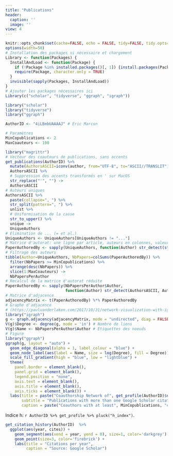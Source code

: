 ```yaml
---
title: "Publications"
header:
  caption: ''
  image: ''
view: 4
---
```


```r
knitr::opts_chunk$set(cache=FALSE, echo = FALSE, tidy=FALSE, tidy.opts=list(blank=FALSE, width.cutoff=50), out.width='\\maxwidth')
options(width=50)
# Installation des packages si nécessaire et chargement
Library <- function(Packages) {
  InstallAndLoad <- function(Package) {
    if (!Package %in% installed.packages()[, 1]) {install.packages(Package, repos="https://cran.rstudio.com/")}
    require(Package, character.only = TRUE)
  }
  invisible(sapply(Packages, InstallAndLoad))
}
# Ajouter les packages nécessaires ici
Library(c("scholar", "tidyverse", "ggraph", "igraph"))
```


```r
library("scholar")
library("tidyverse")
library("ggraph")

AuthorID <- "4iLBmbUAAAAJ" # Eric Marcon
```


```r
# Paramètres
MinCopublications <- 2
MaxCoauteurs <- 100

library("magrittr")
# Vecteur des coauteurs de publications, sans accents
get_publications(AuthorID) %>% 
  mutate(AuthorsASCII=iconv(author, from="UTF-8", to="ASCII//TRANSLIT")) %$% 
  AuthorsASCII %>% 
  # Suppression des accents transformés en ' sur MacOS
  str_replace("'", "") ->
  AuthorsASCII
# Auteurs uniques
AuthorsASCII %>% 
  paste(collapse=", ") %>% 
  str_split(pattern=", ") %>% 
  unlist %>% 
  # Uniformisation de la casse
  str_to_upper() %>% 
  unique ->
  UniqueAuthors
# Elimination de ... (= et al.)
UniqueAuthors <- UniqueAuthors[UniqueAuthors != "..."]
# Matrice d'autorat: une ligne par article, auteurs en colonnes, valeurs logiques
PaperAuthoredBy <- sapply(UniqueAuthors, function(Author) str_detect(str_to_lower(AuthorsASCII), str_to_lower(Author)))
# Filtrage des auteurs
tibble(Author=UniqueAuthors, NbPapers=colSums(PaperAuthoredBy)) %>% 
  filter(NbPapers >= MinCopublications) %>% 
  arrange(desc(NbPapers)) %>% 
  slice(1:MaxCoauteurs) ->
  NbPapersPerAuthor
# Recalcul de la matrice d'autorat réduite
PaperAuthoredBy <- sapply(NbPapersPerAuthor$Author, 
                          function(Author) str_detect(AuthorsASCII, Author))
# Matrice d'adjacence
adjacencyMatrix <- t(PaperAuthoredBy) %*% PaperAuthoredBy
# Graphe d'adjacence  
# (https://paulvanderlaken.com/2017/10/31/network-visualization-with-igraph-and-ggraph/)
library("igraph")
g <- graph.adjacency(adjacencyMatrix, mode = "undirected", diag = FALSE)
V(g)$Degree <- degree(g, mode = 'in') # Nombre de liens
V(g)$Name <- NbPapersPerAuthor$Author # Etiquettes des noeuds
# Figure
library("ggraph")
ggraph(g, layout = "auto") +
  geom_edge_diagonal(alpha = 1, label_colour = "blue") +
  geom_node_label(aes(label = Name, size = log(Degree), fill = Degree)) +
  scale_fill_gradient(high = "blue", low = "lightblue") +
  theme(
    panel.border = element_blank(),
    panel.grid = element_blank(),
    legend.position = "none",
    axis.text = element_blank(), 
    axis.title = element_blank(),
    axis.ticks = element_blank()) +
  labs(title = paste("Coauthorship Network of", get_profile(AuthorID)$name),
       subtitle = "Publications with more than one Google Scholar citation included",
       caption = paste("Coauthors with at least", MinCopublications, "copublications"))
```

Indice h: `r AuthorID %>% get_profile %>% pluck("h_index")`.

```r
get_citation_history(AuthorID)  %>% 
  ggplot(aes(year, cites)) +
    geom_segment(aes(xend = year, yend = 0), size=1, color='darkgrey') +
    geom_point(size=3, color='firebrick') +
    labs(title = "Citations per year", 
         caption = "Source: Google Scholar")
```
